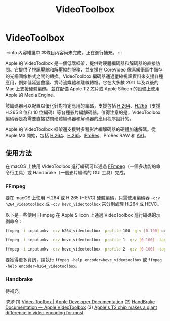 ﻿---
title: VideoToolbox
sidebar_position: 4
---

# VideoToolbox

:::info 內容維護中
本條目內容尚未完成，正在進行補充。
:::

Apple 的 VideoToolbox 是一個低階框架，提供對硬體編碼器和解碼器的直接訪問。它提供了視訊壓縮和解壓縮的服務，並支援在 CoreVideo 像素緩衝區中儲存的光柵圖像格式之間的轉換。VideoToolbox 編碼器通過壓縮視訊資料來支援各種應用，例如低延遲會議、實時流媒體和離線轉檔。它在大多數 2011 年及以後的 Mac 上支援硬體編碼，並在配備 Apple T2 芯片或 Apple Silicon 的設備上使用 Apple 的 Media Engine。

該編碼器可以配置以優化針對特定應用的編碼，支援包括 [H.264](../video/AVC.mdx)、[H.265](../video/HEVC.mdx)（支援 H.265 8 位和 10 位編碼）等各種影片編解碼器。值得注意的是，VideoToolbox 編碼器是為需要直接訪問硬體編碼器和解碼器的應用程序設計的。

Apple 的 VideoToolbox 框架還支援對多種影片編解碼器的硬體加速解碼。從 Apple M3 開始，包括 [H.264](../video/AVC.mdx)、[H.265](../video/HEVC.mdx)、[ProRes](../video/prores.mdx)、ProRes RAW 和 [AV1](../video/AV1.mdx)。

## 使用方法

在 macOS 上使用 VideoToolbox 進行編碼可以通過 [FFmpeg](../utilities/ffmpeg.mdx)（一個多功能的命令行工具）或 Handbrake（一個影片編碼的 GUI 工具）完成。

### FFmpeg

要在 macOS 上使用 H.264 或 H.265 (HEVC) 硬體編碼，只需使用編碼器 `-c:v h264_videotoolbox` 或 `-c:v hevc_videotoolbox` 來分別處理 H.264 或 HEVC。

以下是一些使用 FFmpeg 在 Apple Silicon 上通過 VideoToolbox 進行編碼的示例命令：

```bash title="H.264 編碼（高級配置檔）"
ffmpeg -i input.mkv -c:v h264_videotoolbox -profile 100 -q:v [0-100] output.mp4
```

```bash title="8 位 HEVC 編碼（主配置檔）"
ffmpeg -i input.mkv -c:v hevc_videotoolbox -profile 1 -q:v [0-100] -tag:v hvc1 output.mp4
```

```bash title="10 位 HEVC 編碼（主 10 配置檔）"
ffmpeg -i input.mkv -c:v hevc_videotoolbox -profile 2 -q:v [0-100] -tag:v hvc1 output.mp4
```

要獲得更多資訊，請執行 `ffmpeg -help encoder=hevc_videotoolbox` 或 `ffmpeg -help encoder=h264_videotoolbox`。

### Handbrake

待補充。

*來源*
(1) [Video Toolbox | Apple Developer Documentation](https://developer.apple.com/documentation/videotoolbox)
(2) [HandBrake Documentation — Apple VideoToolbox](https://handbrake.fr/docs/en/latest/technical/video-videotoolbox.html)
(3) [Apple's T2 chip makes a giant difference in video encoding for most](https://appleinsider.com/articles/19/04/09/apples-t2-chip-makes-a-giant-difference-in-video-encoding-for-most-users)
